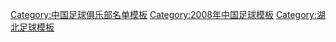 {{Football squad with logo
 | name      = 2008年武汉光谷名单
 | bgcolor   = #FF8800
 | textcolor   = #000000
 | teamname  = 武汉光谷南益
 | seasontitle=[[2008年中国足球超级联赛|<span style="color: #000000;">2008年</span>]][[中国足球超级联赛|<span style="color: #000000;">中超联赛第16名 (退赛)</span>]]
 | teamlogo  =  
 | p1=[[邓小飞]]
 | p2=[[李鲲]]
 | p3={{flagicon|BRA}} [[达尼罗]]
 | p4=[[艾志波]]
 | p5=[[李毅男]]
 | p6={{flagicon|ARG}} [[塞萨尔·奥斯瓦尔多·拉帕格利亚|塞萨尔]]
 | p7=[[王文华 (足球运动员)|王文华]]
 | p8=[[郑斌]]
 | p9=[[陆博飞]]
 | p10={{flagicon|URU}} [[巴布罗]]
 | p11=[[邸佑]]
 | p12=[[周恒 (足球运动员)|周恒]]
 | p13=[[周燎]]
 | p14=[[周熠]]
 | p15=[[吴鹏 (足球运动员)|吴鹏]]
 | p16=[[邓卓翔]]
 | p17=[[荣昊]]
 | p18=[[姚翰林]]
 | p19={{flagicon|BRA}} [[古斯塔博]]
 | p20=[[张辛昕]]
 | p21=[[谢志宇]]
 | p22=[[王宇 (足球运动员)|王宇]]
 | p23=[[蔡曦]]
 | p24=[[吴龑|吴-{龑}-]]
 | p25=[[胡卓伟 (足球运动员)|胡卓伟]]
 | p26=[[曾诚]]
 | p27=[[汪洋 (足球运动员)|汪洋]]
 | p28=[[莫家晟]]
 | p29=[[王金旭]]
 | p30=[[杨昌鹏]]
 | p31=[[桂启轩]]
 | p32=[[陈浩 (足球运动员)|陈浩]]
 | p33=[[熊飞 (足球运动员)|熊飞]]
 | p34=[[罗毅 (足球运动员)|罗毅]]
 | p35=[[李欣 (足球运动员)|李欣]]
 | p36=[[章艮]]
 | p37=[[张庆]]
 | p38=[[董志远]]
 | p39=[[孟威]]
 | p40=[[孔令龙]]
 | p41=[[王欢]]
 | p42=[[梅方]]
 | p43={{flagicon|BRA}} {{en-link|埃莫森·罗伯托·孔塞桑·阿莱克西奥|Emerson Roberto Conceicao Aleixo|埃莫森}}
 | p44=[[李玮锋]]
 | p45=[[王圣 (足球运动员)|王圣]]
 | manager=[[陈方平]]/[[朱广沪]]
}}<noinclude>
{{DEFAULTSORT:Wuhan F.C. Squad 2008}}
[[Category:中国足球俱乐部名单模板]]
[[Category:2008年中国足球模板]]
[[Category:湖北足球模板]]